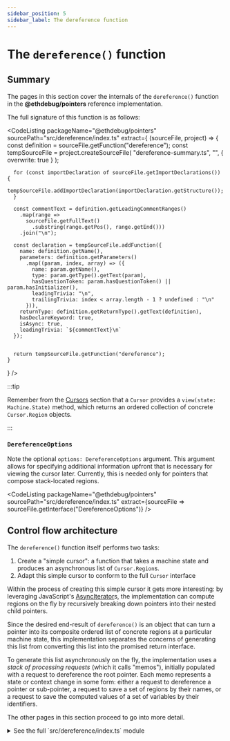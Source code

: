 ```yaml
---
sidebar_position: 5
sidebar_label: The dereference function
---
```



# The `dereference()` function

## Summary

The pages in this section cover the internals of the `dereference()` function
in the **@ethdebug/pointers** reference implementation.

The full signature of this function is as follows:

<CodeListing
  packageName="@ethdebug/pointers"
  sourcePath="src/dereference/index.ts"
  extract={
    (sourceFile, project) => {
      const definition = sourceFile.getFunction("dereference");
      const tempSourceFile = project.createSourceFile(
        "dereference-summary.ts",
        "",
        { overwrite: true }
      );

      for (const importDeclaration of sourceFile.getImportDeclarations()) {
        tempSourceFile.addImportDeclaration(importDeclaration.getStructure());
      }

      const commentText = definition.getLeadingCommentRanges()
        .map(range =>
          sourceFile.getFullText()
            .substring(range.getPos(), range.getEnd()))
        .join("\n");

      const declaration = tempSourceFile.addFunction({
        name: definition.getName(),
        parameters: definition.getParameters()
          .map((param, index, array) => ({
            name: param.getName(),
            type: param.getType().getText(param),
            hasQuestionToken: param.hasQuestionToken() || param.hasInitializer(),
            leadingTrivia: "\n",
            trailingTrivia: index < array.length - 1 ? undefined : "\n"
          })),
        returnType: definition.getReturnType().getText(definition),
        hasDeclareKeyword: true,
        isAsync: true,
        leadingTrivia: `${commentText}\n`
      });


      return tempSourceFile.getFunction("dereference");
    }
  } />

:::tip

Remember from the
[Cursors](/docs/implementation-guides/pointers/types/cursors) section that a `Cursor`
provides a `view(state: Machine.State)` method, which returns an ordered
collection of concrete `Cursor.Region` objects.

:::

### `DereferenceOptions`

Note the optional `options: DereferenceOptions` argument. This argument
allows for specifying additional information upfront that is necessary for
viewing the cursor later. Currently, this is needed only for pointers that
compose stack-located regions.

<CodeListing
  packageName="@ethdebug/pointers"
  sourcePath="src/dereference/index.ts"
  extract={sourceFile => sourceFile.getInterface("DereferenceOptions")}
  />

## Control flow architecture

The `dereference()` function itself performs two tasks:
1. Create a "simple cursor": a function that takes a machine state and
   produces an asynchronous list of `Cursor.Region`s.
2. Adapt this simple cursor to conform to the full `Cursor` interface

Within the process of creating this simple cursor it gets more interesting:
by leveraging JavaScript's
[AsyncIterator](https://developer.mozilla.org/en-US/docs/Web/JavaScript/Reference/Global_Objects/AsyncIterator)s,
the implementation can compute regions on the fly by recursively breaking down
pointers into their nested child pointers.

Since the desired end-result of `dereference()` is an object that can turn
a pointer into its composite ordered list of concrete regions at a particular
machine state, this implementation separates the concerns of generating this
list from converting this list into the promised return interface.

To generate this list asynchronously on the fly, the implementation uses a
_stack of processing requests_ (which it calls "memos"), initially populated
with a request to dereference the root pointer. Each memo represents a state
or context change in some form: either a request to dereference a pointer or
sub-pointer, a request to save a set of regions by their names, or a request
to save the computed values of a set of variables by their identifiers.

The other pages in this section proceed to go into more detail.

<details>
<summary>See the full `src/dereference/index.ts` module</summary>

<CodeListing
  packageName="@ethdebug/pointers"
  sourcePath="src/dereference/index.ts"
  />
</details>
